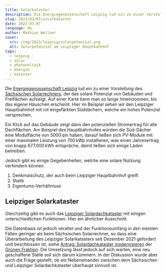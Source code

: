 ```yaml
---
title: Solarkataster
description: Die Energiegenossenschaft Leipzig lud ein zu einer Vorstellung des sächsischen Solarrechners, der das solare Potenzial von Gebäuden und Freiflächen aufzeigt. Zusätzlich gibt es auch in Leipzig ein Solarkataster mit einigen unterschiedlichen Funktionen.
slug: 2023/03/07/solarkataster
date: 2023-03-07
language: de
author: Mathias Wellner
cover:
  src: /img/2023/leipzig/solarpotenzial.png
  alt: Solarpotenzial am Leipziger Hauptbahnhof
tags:
  - leipzig
  - solar
  - photovoltaik
  - energie
  - kataster
---
```



Die [Energiegenossenschaft Leipzig](https://www.energiegenossenschaft-leipzig.de) lud ein zu einer Vorstellung des [Sächsischen Solarrechners](https://solarkataster-sachsen.de/#karte), der das solare Potenzial von Gebäuden und Freiflächen aufzeigt. Auf einer Karte kann man so lange hineinzoomen, bis das eigene Häuschen erscheint. Hier im Beispiel sehen wir den Leipziger Hauptbahnhof mit rot eingefärbten Süddächern, welche ein hohes Potenzial versprechen.

<ResponsiveImage
  src="/img/2023/leipzig/solarpotenzial.png"
  alt="Solarpotenzial am Leipziger Hauptbahnhof"
  aspectRatio="2:1"
/>

Ein Klick auf das Gebäude zeigt dann den potenziellen Stromertrag für alle Dachflächen. Am Beispiel des Hauptbahnhofes würden die Süd-Dächer eine Modulfläche von 5000&thinsp;qm haben, darauf ließen sich PV-Module mit einer maximalen Leistung von 700&thinsp;kWp installieren, was einen Jahresertrag von knapp 677.000&thinsp;kWh entspräche, damit ließen sich einige Läden betreiben.

Jedoch gibt es einige Gegebenheiten, welche eine solare Nutzung verhindern können.

1. Denkmalschutz, der auch beim Leipziger Hauptbahnhof greift
1. Statik
1. Eigentums-Verhältnisse

## Leipziger Solarkataster

Gleichzeitig gibt es auch das [Leipziger Solardachkataster](https://solardachkataster.leipzig.de) mit einigen unterschiedlichen Funktionen. Hier ein ähnlicher Ausschnitt.

<ResponsiveImage
  src="/img/2023/leipzig/solarpotenzial2.png"
  alt="Solarpotenzial am Leipziger Hauptbahnhof"
  aspectRatio="2:1"
/>

Die Datenbasis ist jedoch veraltet und der Funktionsumfang in den meisten Fällen geringer als beim Sächsischen Solarrechner, so dass eine Überarbeitung des Leipziger Solarkatasters seit Dezember 2021 gefordert und beschlossen ist, siehe [Antrag: Solardachkataster modernisieren](https://www.gruene-fraktion-leipzig.de/beitrag/antrag-solardachkataster-modernisieren.html) der [Grünen Fraktion](https://www.gruene-fraktion-leipzig.de). Die Umsetzung lässt jedoch auf sich warten, eine neu geschaffene Stelle soll sich darum kümmern. In der Diskussion wurde aber auch die Frage gestellt, ob ein Nebeneinander zwischen dem Sächsischen und Leipziger Solardachkataster überhaupt sinnvoll ist.
